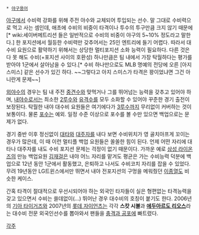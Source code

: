  * [[야구용어]]

[[야구]]에서 수비력 강화를 위해 주전 야수와 교체되어 투입되는 선수. 말 그대로 수비력으로 먹고 사는 셈인데, 애초에 수비의 비중이 타격이나 투수의 투구만큼 크지 않기 때문에[* wiki:세이버메트리션 들은 일반적으로 수비의 비중이 야구의 5~10% 정도라고 말한다.] 한 포지션에서 월등한 수비력만 갖추어서는 25인 엔트리에 들기 어렵다. 따라서 대수비 요원으로 활약하기 위해서는 상당한 멀티포지션 소화 능력이 필요하다. 다른 것은 다 못 해도 수비(+포지션 사이의 호환성) 하나만큼은 팀 내에서 가장 탁월하다는 평가를 받아야 1군에서 살아남을 수 있다.[* 수비 하나만으로도 MLB 명예의 전당에 오른 [아지 스미스] 같은 선수가 있긴 하다. ~~그렇다고 아지 스미스가 타격은 꽝이었냐면 그건 아니란게 문제~~]

[[외야수]]의 경우는 팀 내 주전 [[중견수]]와 맞먹거나 그를 뛰어넘는 능력을 갖추고 있어야 하며, [[내야수]]로서는 최소한 [[2루수]]와 [[유격수]]를 모두 소화할 수 있어야 꾸준한 경기 출전이 보장된다. 탁월한 내야 대수비 요원들은 여기에다가 [[3루수]]까지 무리없이 커버하는 것이 보통이다. 물론 [[포수]]는 예외. 일정 수준 이상으로 포수를 볼 수만 있으면 백업으로는 문제가 없다.

경기 중반 이후 정신없이 [[대타]]와 [[대주자]]를 내다 보면 수비위치가 영 골치아프게 꼬이는 경우가 많은데, 이 때 이런 멀티플 백업 요원들은 쏠쏠한 힘이 된다. 언제 어떤 자리에 대타나 대주자를 내도 수비 포지션 문제는 걱정이 없기 때문이다. 가까운 예로 [[삼성 라이온즈]]의 만능 백업요원 [[김재걸]]은 내야 어느 자리를 맡겨도 평균은 가는 수비능력 덕분에 백업으로 12년 동안 1군에서 활동했고, 은퇴하고 나서도 수비코치 자리를 잡을 수 있었다. 무려 19년동안 LG트윈스에서만 뛰면서 내야 전포지션의 구멍을 메워줬던 [[이종열]]도 비슷한 케이스.

간혹 타격이 절대적으로 우선시되어야 하는 외국인 타자들이 실은 형편없는 타격능력을 갖고 있으면서 수비는 쓸데없이(…) 뛰어난 경우 대수비의 호칭이 붙기도 한다. 2006년의 [[기아 타이거즈]]와 2007년의 [[롯데 자이언츠]]는 각각 '''스캇 시볼'''과 '''[[에두아르도 리오스]]'''라는 대수비 전문 외국인선수를 뽑아와서 팬들을 [[충격과 공포]]에 빠트렸다.


[[각주]]

